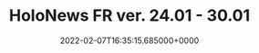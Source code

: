 ---
title: "HoloNews FR ver. 24.01 - 30.01"
date: "2022-02-07T16:35:15.685000+0000"
link: "https://reddit.com/r/HoloNews/comments/smuejl/holonews_fr_ver_2401_3001/"
images: ["https://preview.redd.it/6z4vachuufg81.png?width=640&crop=smart&auto=webp&s=1954ac9ee4affe5580b5e00d5d1d013b126ef588","https://i.redd.it/f1fq2thuufg81.gif","https://i.redd.it/8502rshuufg81.gif","https://preview.redd.it/wofetfhuufg81.png?width=640&crop=smart&auto=webp&s=c065e79bfa3137d63b1e391601291ff5ba0dfab7","https://preview.redd.it/ccrn9hhuufg81.png?width=640&crop=smart&auto=webp&s=e2f8f9cd36abd54bba43423c19e8ee502ef4e67e","https://preview.redd.it/zy0gofhuufg81.png?width=640&crop=smart&auto=webp&s=04894b0f0fb97f9104f0dd29c6ec1c289a0edef1","https://preview.redd.it/wzx3dfhuufg81.png?width=640&crop=smart&auto=webp&s=2d338a07aaa22e86a2f184012d76095da8fbde56","https://preview.redd.it/z1wvufhuufg81.png?width=640&crop=smart&auto=webp&s=d5b79d6963dc86f035204c662c447416d016e3c7","https://preview.redd.it/3qkztghuufg81.png?width=640&crop=smart&auto=webp&s=f183c6227bb1d49ec6ad660c66a870201ae15c6e","https://preview.redd.it/ou4ruhhuufg81.png?width=640&crop=smart&auto=webp&s=52fcc5bf74610890a659866ff94a3078014f34a3","https://preview.redd.it/fdc3qqhuufg81.png?width=640&crop=smart&auto=webp&s=a8be1a0716b94679a8107c4d790027ef07575ec4","https://preview.redd.it/100fakhuufg81.png?width=640&crop=smart&auto=webp&s=102da2e12fc5bd839f2b4c49c92ac3be106b1de6","https://preview.redd.it/tnixxkhuufg81.png?width=640&crop=smart&auto=webp&s=3771c0343b835848cdfd5426dd1067ecf648c89b","https://preview.redd.it/8oh3ekhuufg81.png?width=640&crop=smart&auto=webp&s=aa7f515665811a0b47ed99a3b689b98022ca8b69","https://preview.redd.it/0mowfkhuufg81.png?width=640&crop=smart&auto=webp&s=28ee6fac29fab7f9fe05b5d58198eeccc91e58c8","https://preview.redd.it/4o5dvkhuufg81.png?width=640&crop=smart&auto=webp&s=ef3cd1298806fc3e1389041c0e0aedf622188332","https://preview.redd.it/4874bvhuufg81.png?width=640&crop=smart&auto=webp&s=1b17359cc38db40e12e3b9cf954edf8abaa7979f","https://preview.redd.it/a1a13nhuufg81.png?width=640&crop=smart&auto=webp&s=39b99492d574a9f3ffbc49e35eb60505f851f878","https://preview.redd.it/b3y7abhuufg81.png?width=640&crop=smart&auto=webp&s=64f8e37dfe913d1d18fb7bce061141e8f3f1cb24","https://preview.redd.it/0jefs2huufg81.png?width=640&crop=smart&auto=webp&s=c534950ccd162ac4a93a402c0815a7a64ea797ca"]
tags: []
---